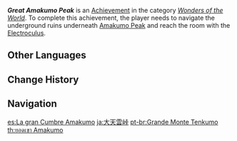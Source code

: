 {{Achievement Infobox
|id           = 81165
|order id     = 1151
|category     = Wonders of the World
|description  = Unlock the mechanism beneath [[Amakumo Peak]]
|requirements = Navigate the underground ruins underneath Amakumo Peak and reach the room with the [[Electroculus]].
|primogems    = 5
|tracking     = 
|hidden       = 1
|topic        = 
|type         = Exploration
}}
'''''Great Amakumo Peak''''' is an [[Achievement]] in the category ''[[Wonders of the World]]''. To complete this achievement, the player needs to navigate the underground ruins underneath [[Amakumo Peak]] and reach the room with the [[Electroculus]].
<!--
==Trivia==

==Video Guides==
{{EVT
|video1   = 
|caption1 = 
}}
-->
==Other Languages==
{{Other Languages
|en      = Great Amakumo Peak
|zhs     = 大天云峠
|zhs_rm  = Dà Tiān Yún Qiǎ
|zht     = 大天雲峠
|zht_rm  = Dà Tiān Yún Qiǎ
|zh_tl   = Great Heavenly Cloud Pass
|ja      = 大天雲峠
|ja_rm   = Oo-Amakumo Touge{{Assumed}}
|ja_tl   = Great Heavenly Cloud Pass
|ko      = 아마쿠모 산마루
|ko_tl   = Amakumo Peak
|es      = La gran Cumbre Amakumo
|es_tl   = The Great Amakumo Summit
|fr      = Le grand Pic Amakumo
|fr_tl   = The Great Amakumo Peak
|ru      = Великий пик Амакумо
|ru_tl   = Great Amakumo Peak
|th      = ยอดเขา Amakumo
|th_rm   = 
|th_tl   = 
|vi      = Đỉnh Amakumo Hùng Vĩ
|vi_tl   = 
|de      = Der große Amakumo-Gipfel
|de_tl   = The Great Amakumo Peak
|id      = Amakumo Peak yang Agung
|id_tl   = The Great Amakumo Peak
|pt      = Grande Monte Tenkumo
|pt_tl   = 
|tr      = Yüce Amakumo Tepesi
|tr_tl   = Supreme Amakumo Peak
|it      = Il gran Capo Amakumo
|it_tl   = 
}}

==Change History==
{{Change History|2.1}}
<!--
==References==
{{Reflist}}
-->
==Navigation==
{{Achievement Navbox|Wonders of the World|Exploration}}

[[es:La gran Cumbre Amakumo]]
[[ja:大天雲峠]]
[[pt-br:Grande Monte Tenkumo]]
[[th:ยอดเขา Amakumo]]